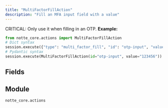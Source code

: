 ```yaml
---
title: "MultiFactorFillAction"
description: "Fill an MFA input field with a value"
---
```


CRITICAL: Only use it when filling in an OTP.
**Example:**
```python
from notte_core.actions import MultiFactorFillAction
# Dict syntax
session.execute({"type": "multi_factor_fill", "id": "otp-input", "value": "123456"})
# Pydantic syntax
session.execute(MultiFactorFillAction(id="otp-input", value="123456"))
```

## Fields

<ParamField path="type" type="Literal['multi_factor_fill']" required>
</ParamField>

<ParamField path="category" type="str" required>
</ParamField>

<ParamField path="description" type="str" required>
</ParamField>

<ParamField path="id" type="str" required>
</ParamField>

<ParamField path="selector" type="UnionType[NodeSelectors, None]" required>
</ParamField>

<ParamField path="press_enter" type="UnionType[bool, None]" required>
</ParamField>

<ParamField path="text_label" type="UnionType[str, None]" required>
</ParamField>

<ParamField path="param" type="UnionType[ActionParameter, None]" required>
</ParamField>

<ParamField path="value" type="UnionType[str, ValueWithPlaceholder]" required>
</ParamField>

<ParamField path="clear_before_fill" type="bool" required>
</ParamField>


## Module

`notte_core.actions`
